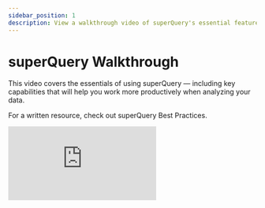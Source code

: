 ```yaml
---
sidebar_position: 1
description: View a walkthrough video of superQuery's essential features
---
```


# superQuery Walkthrough

This video covers the essentials of using superQuery &mdash; including key capabilities that will help you work more productively when analyzing your data.

For a written resource, check out superQuery Best Practices.

<div style={{ position: 'relative', 'padding-bottom': '56.25%', height: 0 }}>
  <iframe
    src="https://www.loom.com/embed/4f831e6ff7494f78ad420e7e5e5a76f3"
    frameborder="0"
    webkitallowfullscreen
    mozallowfullscreen
    allowfullscreen
    style={{
      position: 'absolute',
      top: 0,
      left: 0,
      width: '100%',
      height: '100%',
    }}></iframe>
</div>
